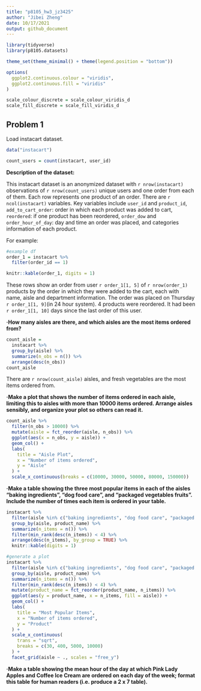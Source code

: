 ```yaml
---
title: "p8105_hw3_jz3425"
author: "Jibei Zheng"
date: 10/17/2021
output: github_document
---
```


```r
library(tidyverse)
library(p8105.datasets)

theme_set(theme_minimal() + theme(legend.position = "bottom"))

options(
  ggplot2.continuous.colour = "viridis",
  ggplot2.continuous.fill = "viridis"
)

scale_colour_discrete = scale_colour_viridis_d
scale_fill_discrete = scale_fill_viridis_d
```

## Problem 1

Load instacart dataset.

```r
data("instacart")

count_users = count(instacart, user_id)
```

__Description of the dataset:__

This instacart dataset is an anonymized dataset with `r nrow(instacart)` observations of `r nrow(count_users)` unique users and one order from each of them. Each row represents one product of an order. There are `r ncol(instacart)` variables. Key variables include `user_id` and `product_id`, `add_to_cart_order`: order in which each product was added to cart, `reordered`: if one product has been reordered, `order_dow` and `order_hour_of_day`: day and time an order was placed, and categories information of each product.


For example:

```r
#example df
order_1 = instacart %>% 
  filter(order_id == 1)

knitr::kable(order_1, digits = 1)
```

These rows show an order from user `r order_1[1, 5]` of `r nrow(order_1)` products by the order in which they were added to the cart, each with name, aisle and department information. The order was placed on Thursday `r order_1[1, 9]`(in 24 hour system). 4 products were reordered. It had been `r order_1[1, 10]` days since the last order of this user. 

__·How many aisles are there, and which aisles are the most items ordered from?__

```r
count_aisle = 
  instacart %>% 
  group_by(aisle) %>% 
  summarize(n_obs = n()) %>% 
  arrange(desc(n_obs))
count_aisle
```

There are `r nrow(count_aisle)` aisles, and fresh vegetables are the most items ordered from.

__·Make a plot that shows the number of items ordered in each aisle, limiting this to aisles with more than 10000 items ordered. Arrange aisles sensibly, and organize your plot so others can read it.__

```r
count_aisle %>% 
  filter(n_obs > 10000) %>% 
  mutate(aisle = fct_reorder(aisle, n_obs)) %>% 
  ggplot(aes(x = n_obs, y = aisle)) +
  geom_col() +
  labs(
    title = "Aisle Plot",
    x = "Number of items ordered",
    y = "Aisle"
  ) +
  scale_x_continuous(breaks = c(10000, 30000, 50000, 80000, 150000))
```

__·Make a table showing the three most popular items in each of the aisles “baking ingredients”, “dog food care”, and “packaged vegetables fruits”. Include the number of times each item is ordered in your table.__

```r
instacart %>% 
  filter(aisle %in% c("baking ingredients", "dog food care", "packaged vegetables fruits")) %>% 
  group_by(aisle, product_name) %>% 
  summarize(n_items = n()) %>% 
  filter(min_rank(desc(n_items)) < 4) %>% 
  arrange(desc(n_items), by_group = TRUE) %>% 
  knitr::kable(digits = 1)

#generate a plot
instacart %>% 
  filter(aisle %in% c("baking ingredients", "dog food care", "packaged vegetables fruits")) %>% 
  group_by(aisle, product_name) %>% 
  summarize(n_items = n()) %>% 
  filter(min_rank(desc(n_items)) < 4) %>% 
  mutate(product_name = fct_reorder(product_name, n_items)) %>% 
  ggplot(aes(y = product_name, x = n_items, fill = aisle)) +
  geom_col() +
  labs(
    title = "Most Popular Items",
    x = "Number of items ordered",
    y = "Product"
  ) +
  scale_x_continuous(
    trans = "sqrt",
    breaks = c(30, 400, 5000, 10000)
  ) +
  facet_grid(aisle ~ ., scales = "free_y")
```

__·Make a table showing the mean hour of the day at which Pink Lady Apples and Coffee Ice Cream are ordered on each day of the week; format this table for human readers (i.e. produce a 2 x 7 table).__

